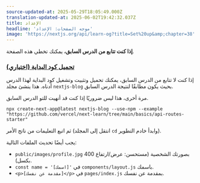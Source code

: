 ```yaml
---
source-updated-at: 2025-05-29T18:05:49.000Z
translation-updated-at: 2025-06-02T19:42:32.037Z
title: الإعداد
headline: 'موجه الصفحات: الإعداد'
image: 'https://nextjs.org/api/learn-og?title=Set%20up&amp;chapter=38'
---
```


**إذا كنت تتابع من الدرس السابق،** يمكنك تخطي هذه الصفحة.

### [تحميل كود البداية (اختياري)](#download-starter-code-optional)

إذا كنت لا تتابع من الدرس السابق، يمكنك تحميل وتثبيت وتشغيل كود البداية لهذا الدرس أدناه. هذا ينشئ مجلد `nextjs-blog` بحيث يكون مطابقًا لنتيجة الدرس السابق.

مرة أخرى، هذا ليس ضروريًا إذا كنت قد أنهيت للتو الدرس السابق.

```
npx create-next-app@latest nextjs-blog --use-npm --example "https://github.com/vercel/next-learn/tree/main/basics/api-routes-starter"
```

ثم اتبع التعليمات من ناتج الأمر (انتقل إلى المجلد `cd` وابدأ خادم التطوير).

يجب أيضًا تحديث الملفات التالية:

* `public/images/profile.jpg` بصورتك الشخصية (مستحسن: عرض/ارتفاع 400 بكسل).
* `const name = '[اسمك]'` في `components/layout.js` باسمك.
* `<p>[مقدمة عن نفسك]</p>` في `pages/index.js` بمقدمة عن نفسك.